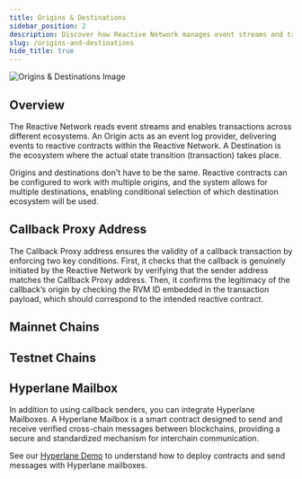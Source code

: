 ```yaml
---
title: Origins & Destinations
sidebar_position: 2
description: Discover how Reactive Network manages event streams and transactions across different ecosystems and learn about network compatibility.
slug: /origins-and-destinations
hide_title: true
---
```



![Origins & Destinations Image](./img/origins-and-destinations.jpg)

## Overview

The Reactive Network reads event streams and enables transactions across different ecosystems. An Origin acts as an event log provider, delivering events to reactive contracts within the Reactive Network. A Destination is the ecosystem where the actual state transition (transaction) takes place.

Origins and destinations don't have to be the same. Reactive contracts can be configured to work with multiple origins, and the system allows for multiple destinations, enabling conditional selection of which destination ecosystem will be used.

## Callback Proxy Address

The Callback Proxy address ensures the validity of a callback transaction by enforcing two key conditions. First, it checks that the callback is genuinely initiated by the Reactive Network by verifying that the sender address matches the Callback Proxy address. Then, it confirms the legitimacy of the callback’s origin by checking the RVM ID embedded in the transaction payload, which should correspond to the intended reactive contract.

## Mainnet Chains

<MainnetChainTable />

## Testnet Chains

<TestnetChainTable />

## Hyperlane Mailbox

In addition to using callback senders, you can integrate Hyperlane Mailboxes. A Hyperlane Mailbox is a smart contract designed to send and receive verified cross-chain messages between blockchains, providing a secure and standardized mechanism for interchain communication.

See our [Hyperlane Demo](https://github.com/Reactive-Network/reactive-smart-contract-demos/tree/main/src/demos/hyperlane) to understand how to deploy contracts and send messages with Hyperlane mailboxes.

<MailboxAddressTable />

[//]: # (emojis for status ✅ ➖ ⌛)

[//]: # (:::info[Callbacks])

[//]: # (Not all origin chains are compatible as destination chains. Please refer to the table below before implementing callbacks.)

[//]: # (:::)